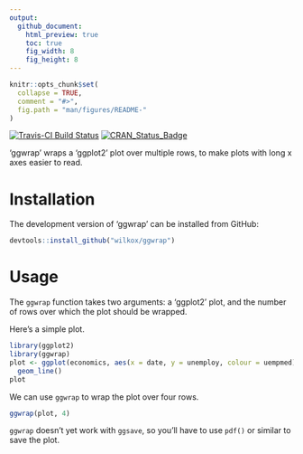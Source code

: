```yaml
---
output:
  github_document:
    html_preview: true
    toc: true
    fig_width: 8
    fig_height: 8
---
```


```r
knitr::opts_chunk$set(
  collapse = TRUE,
  comment = "#>",
  fig.path = "man/figures/README-"
)
```

[![Travis-CI Build Status](https://travis-ci.org/wilkox/ggwrap.svg?branch=master)](https://travis-ci.org/wilkox/ggwrap)
[![CRAN_Status_Badge](http://www.r-pkg.org/badges/version/ggwrap)](https://cran.r-project.org/package=ggwrap)

'ggwrap' wraps a 'ggplot2' plot over multiple rows, to make plots with long x axes easier to read.

# Installation

The development version of 'ggwrap' can be installed from GitHub:

```r
devtools::install_github("wilkox/ggwrap")
```

# Usage

The `ggwrap` function takes two arguments: a 'ggplot2' plot, and the number of
rows over which the plot should be wrapped.

Here's a simple plot.

```r
library(ggplot2)
library(ggwrap)
plot <- ggplot(economics, aes(x = date, y = unemploy, colour = uempmed)) +
  geom_line()
plot
```

We can use `ggwrap` to wrap the plot over four rows.

```r
ggwrap(plot, 4)
```

`ggwrap` doesn't yet work with `ggsave`, so you'll have to use `pdf()` or similar to save the plot.
